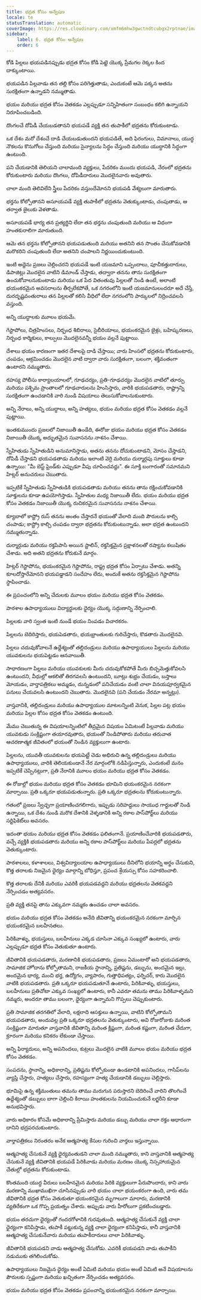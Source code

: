 ```yaml
---
title: భద్రత కోసం అన్వేషణ
locale: te
statusTranslation: automatic
coverImage: https://res.cloudinary.com/xmfm6mhw3gwctndtcubgx2rptnae/image/upload/v1740337243/small_cover_educacion_fundamental_a051170f1c.webp
sidebar:
    label: 6. భద్రత కోసం అన్వేషణ
    order: 6
---
```

కోడి పిల్లలు భయపడినప్పుడు భద్రత కోసం కోడి పెట్టె యొక్క ప్రేమగల రెక్కల కింద దాక్కుంటాయి.

భయపడిన పిల్లవాడు తన తల్లి కోసం పరిగెత్తుతాడు, ఎందుకంటే ఆమె పక్కన అతను సురక్షితంగా ఉన్నాడని నమ్ముతాడు.

భయం మరియు భద్రత కోసం వెతకడం ఎల్లప్పుడూ సన్నిహితంగా సంబంధం కలిగి ఉన్నాయని నిరూపించబడింది.

దొంగలచే దోపిడీ చేయబడతానని భయపడే వ్యక్తి తన తుపాకీలో భద్రతను కోరుకుంటాడు.

ఒక దేశం మరో దేశంచే దాడి చేయబడుతుందని భయపడితే, అది ఫిరంగులు, విమానాలు, యుద్ధ నౌకలను కొనుగోలు చేస్తుంది మరియు సైన్యాలను సిద్ధం చేస్తుంది మరియు యుద్ధానికి సిద్ధంగా ఉంటుంది.

పని చేయడానికి తెలియని చాలామంది వ్యక్తులు, పేదరికం ముందు భయపడి, నేరంలో భద్రతను కోరుకుంటారు మరియు దొంగలు, దోపిడీదారులు మొదలైనవారు అవుతారు.

చాలా మంది తెలివిలేని స్త్రీలు పేదరికం వస్తుందేమోనని భయపడి వేశ్యలుగా మారుతారు.

భర్తను కోల్పోతానని అసూయపడే వ్యక్తి తుపాకీలో భద్రతను వెతుక్కుంటాడు, చంపుతాడు, ఆ తర్వాత జైలుకు వెళతాడు.

అసూయపడే భార్య తన ప్రత్యర్థిని లేదా తన భర్తను చంపుతుంది మరియు ఆ విధంగా హంతకురాలిగా మారుతుంది.

ఆమె తన భర్తను కోల్పోతానని భయపడుతుంది మరియు అతనిని తన సొంతం చేసుకోవడానికి మరొకరిని చంపుతుంది లేదా అతనిని చంపాలని నిర్ణయించుకుంటుంది.

ఇంటి అద్దెను ప్రజలు చెల్లించరని భయపడే ఇంటి యజమాని ఒప్పందాలు, పూచీకత్తుదారులు, డిపాజిట్లు మొదలైన వాటిని డిమాండ్ చేస్తాడు, తద్వారా తనను తాను సురక్షితంగా ఉంచుకోవాలనుకుంటాడు మరియు ఒక పేద వితంతువు పిల్లలతో నిండి ఉంటే, అలాంటి భయంకరమైన అవసరాలను తీర్చలేకపోతే, ఒక నగరంలోని ఇంటి యజమానులందరూ అదే చేస్తే, దురదృష్టవంతురాలు తన పిల్లలతో కలిసి వీధిలో లేదా నగరంలోని పార్కులలో నిద్రించవలసి వస్తుంది.

అన్ని యుద్ధాలకు మూలం భయమే.

గెస్టాపోలు, చిత్రహింసలు, నిర్బంధ శిబిరాలు, సైబీరియాలు, భయంకరమైన జైళ్లు, బహిష్కరణలు, నిర్బంధ కార్మికులు, కాల్పులు మొదలైనవన్నీ భయం వల్లనే పుట్టాయి.

దేశాలు భయం కారణంగా ఇతర దేశాలపై దాడి చేస్తాయి; వారు హింసలో భద్రతను కోరుకుంటారు, చంపడం, ఆక్రమించడం మొదలైన వాటి ద్వారా వారు సురక్షితంగా, బలంగా, శక్తివంతంగా ఉంటారని నమ్ముతారు.

రహస్య పోలీసు కార్యాలయాలలో, గూఢచర్యం, ప్రతి-గూఢచర్యం మొదలైన వాటిలో తూర్పు మరియు పశ్చిమ ప్రాంతాలలో గూఢచారులను హింసిస్తారు, వారికి భయపడతారు, రాష్ట్రాన్ని సురక్షితంగా ఉంచడానికి వారి నుండి విషయాలు తెలుసుకోవాలనుకుంటారు.

అన్ని నేరాలు, అన్ని యుద్ధాలు, అన్ని హత్యలు, భయం మరియు భద్రత కోసం వెతకడం వల్లనే పుట్టాయి.

ఇంతకుముందు ప్రజలలో నిజాయితీ ఉండేది, ఈరోజు భయం మరియు భద్రత కోసం వెతకడం నిజాయితీ యొక్క అద్భుతమైన సువాసనను నాశనం చేశాయి.

స్నేహితుడు స్నేహితుడిని అనుమానిస్తాడు, అతను తనను దోచుకుంటాడని, మోసం చేస్తాడని, దోపిడీ చేస్తాడని భయపడతాడు మరియు ఇలాంటి వెర్రి మరియు దుర్మార్గపు సూక్తులు కూడా ఉన్నాయి: "మీ బెస్ట్ ఫ్రెండ్‌కు ఎప్పుడూ వీపు చూపించవద్దు". ఈ సూక్తి బంగారంతో సమానమని హిట్లర్‌ అనుచరులు చెబుతారు.

ఇప్పటికే స్నేహితుడు స్నేహితుడికి భయపడతాడు మరియు తనను తాను రక్షించుకోవడానికి సూక్తులను కూడా ఉపయోగిస్తాడు. స్నేహితుల మధ్య నిజాయితీ లేదు. భయం మరియు భద్రత కోసం వెతకడం నిజాయితీ యొక్క రుచికరమైన సువాసనను నాశనం చేశాయి.

క్యూబాలో కాస్ట్రో రుస్ తనను అంతం చేస్తారనే భయంతో వేలాది మంది పౌరులను కాల్చి చంపాడు; కాస్ట్రో కాల్చి చంపడం ద్వారా భద్రతను కోరుకుంటున్నాడు. అలా భద్రత ఉంటుందని నమ్ముతున్నాడు.

దుర్మార్గుడు మరియు రక్తపిపాసి అయిన స్టాలిన్, రక్తసిక్తమైన ప్రక్షాళనలతో రష్యాను కలుషితం చేశాడు. అది అతని భద్రతను కోరుకునే మార్గం.

హిట్లర్ గెస్టాపోను, భయంకరమైన గెస్టాపోను, రాష్ట్ర భద్రత కోసం ఏర్పాటు చేశాడు. అతన్ని కూలదోస్తారేమోనని భయపడ్డాడని సందేహం లేదు, అందుకే అతను రక్తసిక్తమైన గెస్టాపోను స్థాపించాడు.

ఈ ప్రపంచంలోని అన్ని చేదులకు మూలం భయం మరియు భద్రత కోసం వెతకడం.

పాఠశాల ఉపాధ్యాయులు విద్యార్థులకు ధైర్యం యొక్క సద్గుణాన్ని నేర్పించాలి.

పిల్లలకు వారి స్వంత ఇంటి నుండే భయం నింపడం విచారకరం.

పిల్లలను బెదిరిస్తారు, భయపెడతారు, భయభ్రాంతులకు గురిచేస్తారు, కొడతారు మొదలైనవి.

పిల్లలు చదువుకోవాలనే ఉద్దేశ్యంతో తల్లిదండ్రులు మరియు ఉపాధ్యాయులు పిల్లలను మరియు యువకులను భయపెట్టడం ఆనవాయితీ.

సాధారణంగా పిల్లలు మరియు యువకులకు మీరు చదువుకోకపోతే మీరు బిచ్చమెత్తుకోవలసి ఉంటుందని, వీధుల్లో ఆకలితో తిరగవలసి ఉంటుందని, బూట్లు శుభ్రం చేయడం, బస్తాలు మోయడం, వార్తాపత్రికలు అమ్మడం, దున్నడంలో పనిచేయడం వంటి చాలా వినయపూర్వకమైన పనులు చేయవలసి ఉంటుందని చెబుతారు. మొదలైనవి (పని చేయడం నేరమా అన్నట్లు).

వాస్తవానికి, తల్లిదండ్రులు మరియు ఉపాధ్యాయుల మాటలన్నింటి వెనుక, పిల్లల పట్ల భయం మరియు పిల్లల కోసం భద్రత కోసం వెతకడం ఉంటుంది.

మేము చెబుతున్న ఈ విషయాలన్నింటిలో తీవ్రమైన విషయం ఏమిటంటే పిల్లవాడు మరియు యువకుడు సంక్లిష్టంగా తయారవుతారు, భయంతో నిండిపోతారు మరియు తరువాత ఆచరణాత్మక జీవితంలో భయంతో నిండిన వ్యక్తులుగా ఉంటారు.

పిల్లలను, యువతీ యువకులను భయపెట్టే చెడు అభిరుచి ఉన్న తల్లిదండ్రులు మరియు ఉపాధ్యాయులు, వారికి తెలియకుండానే నేర మార్గంలోకి నడిపిస్తున్నారు, ఎందుకంటే మనం ఇప్పటికే చెప్పినట్లుగా, ప్రతి నేరానికి మూలం భయం మరియు భద్రత కోసం వెతకడం.

ఈ రోజుల్లో భయం మరియు భద్రత కోసం వెతకడం భూమిని భయంకరమైన నరకంగా మార్చాయి. ప్రతి ఒక్కరూ భయపడుతున్నారు. ప్రతి ఒక్కరూ భద్రతలను కోరుకుంటున్నారు.

గతంలో ప్రజలు స్వేచ్ఛగా ప్రయాణించగలిగారు, ఇప్పుడు సరిహద్దులు సాయుధ గార్డులతో నిండి ఉన్నాయి, ఒక దేశం నుండి మరొక దేశానికి వెళ్ళడానికి అన్ని రకాల పాస్‌పోర్ట్‌లు మరియు సర్టిఫికెట్‌లు అవసరం.

ఇదంతా భయం మరియు భద్రత కోసం వెతకడం ఫలితంగానే. ప్రయాణించేవారికి భయపడతారు, వచ్చే వ్యక్తికి భయపడతారు మరియు అన్ని రకాల పాస్‌పోర్ట్‌లు మరియు పేపర్లలో భద్రతను వెతుక్కుంటారు.

పాఠశాలలు, కళాశాలలు, విశ్వవిద్యాలయాల ఉపాధ్యాయులు దీనిలోని భయాన్ని అర్థం చేసుకుని, కొత్త తరాలకు నిజమైన ధైర్యం మార్గాన్ని బోధిస్తూ, ప్రపంచ శ్రేయస్సు కోసం సహకరించాలి.

కొత్త తరాలకు దేనికీ మరియు ఎవరికీ భయపడవద్దని మరియు భద్రతలను వెతకవద్దని నేర్పించడం అత్యవసరం.

ప్రతి వ్యక్తి తనపై తాను ఎక్కువగా నమ్మకం ఉంచడం చాలా అవసరం.

భయం మరియు భద్రత కోసం వెతకడం అనేది జీవితాన్ని భయంకరమైన నరకంగా మార్చిన భయంకరమైన బలహీనతలు.

పిరికివాళ్ళు, భయస్తులు, బలహీనులు ఎక్కడ చూసినా ఎక్కువ సంఖ్యలో ఉంటారు, వారు ఎల్లప్పుడూ భద్రత కోసం వెతుకుతూ ఉంటారు.

జీవితానికి భయపడతారు, మరణానికి భయపడతారు, ప్రజలు ఏమంటారో అని భయపడతారు, సామాజిక హోదాను కోల్పోతామని, రాజకీయ స్థానాన్ని, ప్రతిష్టను, డబ్బును, అందమైన ఇల్లు, అందమైన భార్య, మంచి భర్త, ఉద్యోగం, వ్యాపారం, గుత్తాధిపత్యం, ఫర్నిచర్, కారు మొదలైన వాటికి భయపడతారు. ప్రతి ఒక్కరూ భయపడుతూనే ఉంటారు, పిరికివాళ్ళు, భయస్తులు, బలహీనులు ప్రతిచోటా ఎక్కువ సంఖ్యలో ఉంటారు, కానీ ఎవరూ తమను తాము పిరికివాళ్ళమని నమ్మరు, అందరూ తాము బలంగా, ధైర్యంగా ఉన్నామని గొప్పలు చెప్పుకుంటారు.

ప్రతి సామాజిక తరగతిలో వేలాది, లక్షలాది ఆసక్తులు ఉన్నాయి, వాటిని కోల్పోతామని భయపడతారు, అందువల్ల ప్రతి ఒక్కరూ భద్రతలను వెతుక్కుంటారు, అవి రోజురోజుకు మరింత సంక్లిష్టంగా మారుతూ వాస్తవానికి జీవితాన్ని మరింత క్లిష్టంగా, మరింత కష్టంగా, మరింత చేదుగా, క్రూరంగా మరియు కనికరం లేకుండా చేస్తాయి.

అన్ని ఫిర్యాదులు, అన్ని అపనిందలు, కుట్రలు మొదలైన వాటికి మూలం భయం మరియు భద్రత కోసం వెతకడం.

సంపదను, స్థానాన్ని, అధికారాన్ని, ప్రతిష్టను కోల్పోకుండా ఉండటానికి అపనిందలు, గాసిప్‌లను వ్యాప్తి చేస్తారు, హత్యలు చేస్తారు, రహస్యంగా హత్య చేయడానికి డబ్బులు చెల్లిస్తారు.

భూమిపై ఉన్న శక్తిమంతులు తమను తాము మరుగున పరుస్తారని బెదిరించే వారిని తొలగించే ఉద్దేశ్యంతో డబ్బులు బాగా చెల్లించి కిరాయి హంతకులను నియమించుకునే లగ్జరీని కూడా అనుభవిస్తారు.

వారు అధికారం కోసమే అధికారాన్ని ప్రేమిస్తారు మరియు డబ్బు మరియు చాలా రక్తం ఆధారంగా దానిని భద్రపరచుకుంటారు.

వార్తాపత్రికలు నిరంతరం అనేక ఆత్మహత్య కేసుల గురించి వార్తలు ఇస్తున్నాయి.

ఆత్మహత్య చేసుకునే వ్యక్తి ధైర్యవంతుడని చాలా మంది నమ్ముతారు, కాని వాస్తవానికి ఆత్మహత్య చేసుకునే వ్యక్తి జీవితానికి భయపడే పిరికివాడు మరియు మరణం యొక్క నిస్సహాయమైన చేతుల్లో భద్రతను కోరుకుంటాడు.

కొంతమంది యుద్ధ వీరులు బలహీనమైన మరియు పిరికి వ్యక్తులుగా పేరుపొందారు, కాని వారు మరణాన్ని ముఖాముఖిగా చూసినప్పుడు వారి భయం చాలా భయంకరంగా ఉంది, వారు తమ జీవితానికి భద్రత కోసం వెతుకుతూ భయంకరమైన మృగాలుగా మారారు, మరణానికి వ్యతిరేకంగా ఒక గొప్ప ప్రయత్నం చేశారు. అప్పుడు వారు హీరోలుగా ప్రకటించబడ్డారు.

భయం తరచుగా ధైర్యంతో గందరగోళానికి గురవుతుంది. ఆత్మహత్య చేసుకునే వ్యక్తి చాలా ధైర్యంగా కనిపిస్తాడు, తుపాకీ పట్టుకున్న వ్యక్తి చాలా ధైర్యంగా కనిపిస్తాడు, కానీ వాస్తవానికి ఆత్మహత్య చేసుకునేవారు మరియు తుపాకీదారులు చాలా పిరికివాళ్ళు.

జీవితానికి భయపడని వాడు ఆత్మహత్య చేసుకోడు. ఎవరికీ భయపడని వాడు తుపాకీని నడుముకు తగిలించుకోడు.

ఉపాధ్యాయులు నిజమైన ధైర్యం అంటే ఏమిటి మరియు భయం అంటే ఏమిటి అనే విషయాలను పౌరులకు స్పష్టంగా మరియు ఖచ్చితంగా నేర్పించడం అత్యవసరం.

భయం మరియు భద్రత కోసం వెతకడం ప్రపంచాన్ని భయంకరమైన నరకంగా మార్చాయి.

